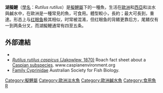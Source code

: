 {{Speciesbox
| name =  湖擬鯉
| image = Rutilus rutilus by Algirdas cropped.jpg
| status = LR/lc | status_system = IUCN2.3
| genus = Rutilus
| species = rutilus
| authority = ([[Carl_Linnaeus|Linnaeus]], [[10th_edition_of_Systema_Naturae|1758]])
}}

'''湖擬鯉'''（[[學名|學名]]：''Rutilus rutilus''）是[[擬鯉屬|擬鯉屬]]下的一種魚，生活在[[歐洲|歐洲]]和[[西亞|西亞]]和淡水與鹹水中，在歐洲是一種常見的魚，可食用。體型較小，長約{{convert|25|cm}}；最大可長到{{convert|50|cm}}，重達{{convert|1.8|kg}}。形态上与[[红眼鱼|红眼鱼]]极其相似，时常被混淆，但红眼鱼的背鳍更靠后方，尾鳍仅有一到两条分叉，而湖擬鯉通常有四至五条。

== 外部連結 ==
{{Commons category|Rutilus rutilus|Roach}}

*{{FishBase species|Rutilus|rutilus|id=272}}
*[https://archive.is/20130703230352/http://www.caspianenvironment.org/biodb/eng/fishes/Rutilus%20rutilus%20caspicus/main.htm ''Rutilus rutilus caspicus'' (Jakowlew, 1870)] Roach fact sheet about a [[Rutilus_caspicus|Caspian subspecies]].  www.caspianenvironment.org
*[http://www.asfb.org.au/committees/alien-fishes/cyprinid.htm Family Cyprinidae] {{Wayback|url=http://www.asfb.org.au/committees/alien-fishes/cyprinid.htm |date=20140303172116 }} Australian Society for Fish Biology.
{{Taxonbar|from=Q182976}}

[[Category:擬鯉屬|Category:擬鯉屬]]
[[Category:歐洲淡水魚|Category:歐洲淡水魚]]
[[Category:歐洲鹹水魚|Category:歐洲鹹水魚]]
[[Category:食用魚|Category:食用魚]]
[[Category:1758年描述的魚類|R]]